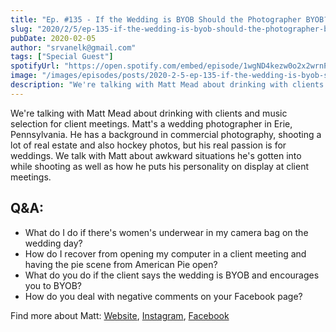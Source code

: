 ```yaml
---
title: "Ep. #135 - If the Wedding is BYOB Should the Photographer BYOB? with Matt Mead"
slug: "2020/2/5/ep-135-if-the-wedding-is-byob-should-the-photographer-byob-with-matt-mead"
pubDate: 2020-02-05
author: "srvanelk@gmail.com"
tags: ["Special Guest"]
spotifyUrl: "https://open.spotify.com/embed/episode/1wgND4kezw0o2x2wrnPHTV?utm_source=generator"
image: "/images/episodes/posts/2020-2-5-ep-135-if-the-wedding-is-byob-should-the-photographer-byob-with-matt-mead/matt+mead_001.webp"
description: "We're talking with Matt Mead about drinking with clients and music selection for client meetings. Matt's a wedding photographer in Erie, Pennsylvania. He has a background in commercial photography, shooting a lot of real estate and also hockey photos, but his real passion is for weddings. We talk with Matt about awkward situations he's gotten into while shooting as well as how he puts his personality on display at client meetings."
---
```


We're talking with Matt Mead about drinking with clients and music selection for client meetings. Matt's a wedding photographer in Erie, Pennsylvania. He has a background in commercial photography, shooting a lot of real estate and also hockey photos, but his real passion is for weddings. We talk with Matt about awkward situations he's gotten into while shooting as well as how he puts his personality on display at client meetings.

## Q&A:
- What do I do if there's women's underwear in my camera bag on the wedding day?
- How do I recover from opening my computer in a client meeting and having the pie scene from American Pie open?
- What do you do if the client says the wedding is BYOB and encourages you to BYOB?
- How do you deal with negative comments on your Facebook page?

Find more about Matt: 
[Website](https://mattmeadphotographyllc.com/), [Instagram](https://www.instagram.com/mattmeadweddings/), [Facebook](https://www.facebook.com/mattmeadphotographyllc/)
